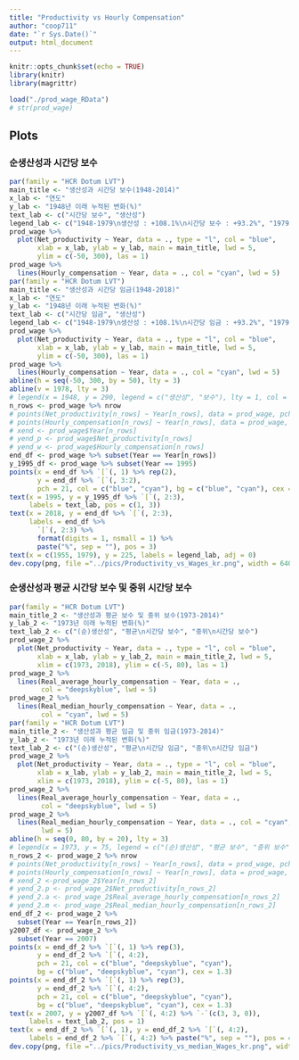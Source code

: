 ```yaml
---
title: "Productivity vs Hourly Compensation"
author: "coop711"
date: "`r Sys.Date()`"
output: html_document
---
```


```r
knitr::opts_chunk$set(echo = TRUE)
library(knitr)
library(magrittr)
```

<!--
## Data
-->

```r
load("./prod_wage_RData")
# str(prod_wage)
```

## Plots

### 순생산성과 시간당 보수

```r
par(family = "HCR Dotum LVT")
main_title <- "생산성과 시간당 보수(1948-2014)"
x_lab <- "연도"
y_lab <- "1948년 이래 누적된 변화(%)"
text_lab <- c("시간당 보수", "생산성")
legend_lab <- c("1948-1979\n생산성 : +108.1%\n시간당 보수 : +93.2%", "1979-2018\n생산성 : +69.6%\n시간당 보수 : +11.6%")
prod_wage %>% 
  plot(Net_productivity ~ Year, data = ., type = "l", col = "blue", 
       xlab = x_lab, ylab = y_lab, main = main_title, lwd = 5, 
       ylim = c(-50, 300), las = 1)
prod_wage %>% 
  lines(Hourly_compensation ~ Year, data = ., col = "cyan", lwd = 5)
par(family = "HCR Dotum LVT")
main_title <- "생산성과 시간당 임금(1948-2018)"
x_lab <- "연도"
y_lab <- "1948년 이래 누적된 변화(%)"
text_lab <- c("시간당 임금", "생산성")
legend_lab <- c("1948-1979\n생산성 : +108.1%\n시간당 임금 : +93.2%", "1979-2018\n생산성 : +69.6%\n시간당 임금 : +11.6%")
prod_wage %>% 
  plot(Net_productivity ~ Year, data = ., type = "l", col = "blue", 
       xlab = x_lab, ylab = y_lab, main = main_title, lwd = 5, 
       ylim = c(-50, 300), las = 1)
prod_wage %>%
  lines(Hourly_compensation ~ Year, data = ., col = "cyan", lwd = 5)
abline(h = seq(-50, 300, by = 50), lty = 3)
abline(v = 1978, lty = 3)
# legend(x = 1948, y = 290, legend = c("생산성", "보수"), lty = 1, col = c("blue", "cyan"), lwd = 3:2, bty = "n")
n_rows <- prod_wage %>% nrow
# points(Net_productivity[n_rows] ~ Year[n_rows], data = prod_wage, pch = 21, col = "blue", bg = "blue", cex = 1.2)
# points(Hourly_compensation[n_rows] ~ Year[n_rows], data = prod_wage, pch = 21, col = "cyan", bg = "cyan", cex = 1.2)
# xend <- prod_wage$Year[n_rows]
# yend_p <- prod_wage$Net_productivity[n_rows]
# yend_w <- prod_wage$Hourly_compensation[n_rows]
end_df <- prod_wage %>% subset(Year == Year[n_rows])
y_1995_df <- prod_wage %>% subset(Year == 1995)
points(x = end_df %>% `[`(, 1) %>% rep(2), 
       y = end_df %>% `[`(, 3:2), 
       pch = 21, col = c("blue", "cyan"), bg = c("blue", "cyan"), cex = 1.3)
text(x = 1995, y = y_1995_df %>% `[`(, 2:3), 
     labels = text_lab, pos = c(1, 3))
text(x = 2018, y = end_df %>% `[`(, 2:3), 
     labels = end_df %>% 
       `[`(, 2:3) %>% 
       format(digits = 1, nsmall = 1) %>% 
       paste("%", sep = ""), pos = 3)
text(x = c(1955, 1979), y = 225, labels = legend_lab, adj = 0)
dev.copy(png, file ="../pics/Productivity_vs_Wages_kr.png", width = 640, height = 480)
```

<P style = "page-break-before:always"/>

### 순생산성과 평균 시간당 보수 및 중위 시간당 보수

```r
par(family = "HCR Dotum LVT")
main_title_2 <- "생산성과 평균 보수 및 중위 보수(1973-2014)"
y_lab_2 <- "1973년 이래 누적된 변화(%)"
text_lab_2 <- c("(순)생산성", "평균\n시간당 보수", "중위\n시간당 보수")
prod_wage_2 %>% 
  plot(Net_productivity ~ Year, data = ., type = "l", col = "blue", 
       xlab = x_lab, ylab = y_lab_2, main = main_title_2, lwd = 5, 
       xlim = c(1973, 2018), ylim = c(-5, 80), las = 1)
prod_wage_2 %>% 
  lines(Real_average_hourly_compensation ~ Year, data = ., 
        col = "deepskyblue", lwd = 5)
prod_wage_2 %>% 
  lines(Real_median_hourly_compensation ~ Year, data = ., 
        col = "cyan", lwd = 5)
par(family = "HCR Dotum LVT")
main_title_2 <- "생산성과 평균 임금 및 중위 임금(1973-2014)"
y_lab_2 <- "1973년 이래 누적된 변화(%)"
text_lab_2 <- c("(순)생산성", "평균\n시간당 임금", "중위\n시간당 임금")
prod_wage_2 %>% 
  plot(Net_productivity ~ Year, data = ., type = "l", col = "blue", 
       xlab = x_lab, ylab = y_lab_2, main = main_title_2, lwd = 5, 
       xlim = c(1973, 2018), ylim = c(-5, 80), las = 1)
prod_wage_2 %>% 
  lines(Real_average_hourly_compensation ~ Year, data = ., 
        col = "deepskyblue", lwd = 5)
prod_wage_2 %>% 
  lines(Real_median_hourly_compensation ~ Year, data = ., col = "cyan", 
        lwd = 5)
abline(h = seq(0, 80, by = 20), lty = 3)
# legend(x = 1973, y = 75, legend = c("(순)생산성", "평균 보수", "중위 보수"), lty = 1, col = c("blue", "deepskyblue", "cyan"), lwd = 5, bty = "n")
n_rows_2 <- prod_wage_2 %>% nrow
# points(Net_productivity[n_rows] ~ Year[n_rows], data = prod_wage, pch = 21, col = "blue", bg = "blue", cex = 1.2)
# points(Hourly_compensation[n_rows] ~ Year[n_rows], data = prod_wage, pch = 21, col = "cyan", bg = "cyan", cex = 1.2)
# xend_2 <-prod_wage_2$Year[n_rows_2]
# yend_2.p <- prod_wage_2$Net_productivity[n_rows_2]
# yend_2.a <- prod_wage_2$Real_average_hourly_compensation[n_rows_2]
# yend_2.m <- prod_wage_2$Real_median_hourly_compensation[n_rows_2]
end_df_2 <- prod_wage_2 %>%
  subset(Year == Year[n_rows_2])
y2007_df <- prod_wage_2 %>%
  subset(Year == 2007)
points(x = end_df_2 %>% `[`(, 1) %>% rep(3), 
       y = end_df_2 %>% `[`(, 4:2), 
       pch = 21, col = c("blue", "deepskyblue", "cyan"), 
       bg = c("blue", "deepskyblue", "cyan"), cex = 1.3)
points(x = end_df_2 %>% `[`(, 1) %>% rep(3), 
       y = end_df_2 %>% `[`(, 4:2), 
       pch = 21, col = c("blue", "deepskyblue", "cyan"), 
       bg = c("blue", "deepskyblue", "cyan"), cex = 1.3)
text(x = 2007, y = y2007_df %>% `[`(, 4:2) %>% `-`(c(3, 3, 0)), 
     labels = text_lab_2, pos = 1)
text(x = end_df_2 %>% `[`(, 1), y = end_df_2 %>% `[`(, 4:2), 
     labels = end_df_2 %>% `[`(, 4:2) %>% paste("%", sep = ""), pos = 4)
dev.copy(png, file ="../pics/Productivity_vs_median_Wages_kr.png", width = 640, height = 480)
```

<!--
### Save

```r
save.image("./prod_wage_add.RData")
```
-->
